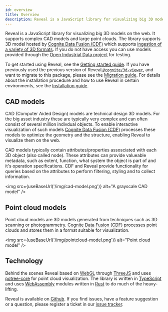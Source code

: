 ```yaml
---
id: overview
title: Overview
description: Reveal is a JavaScript library for visualizing big 3D models on the web. It supports complex CAD models and large point clouds.
---
```


Reveal is a JavaScript library for visualizing big 3D models on the web. It supports complex CAD models and large point clouds. The library supports 3D model hosted by [Cognite Data Fusion (CDF)](https://docs.cognite.com/cdf/) which supports [ingestion of a variety of 3D formats](https://docs.cognite.com/cdf/3d/). If you do not have access you can use models provided through the [Open Industrial Data project](https://openindustrialdata.com/) for testing.

To get started using Reveal, see the [Getting started guide](./getting-started). If you have previously used the previous version of Reveal,[`@cognite/3d-viewer`](https://www.npmjs.com/package/@cognite/3d-viewer), and want to migrate to this package, please see the [Migration guide](./migration-guide). For details about the installation procedure and how to use Reveal in certain environments, see the [Installation guide](./installation).

## CAD models

CAD (Computer Aided Design) models are technical design 3D models. For the big asset industry these are typically very complex and can often consist of several million indivdual objects. To enable interactive visualization of such models [Cognite Data Fusion (CDF)](https://docs.cognite.com/cdf/) processes these models to optimize the geometry and the structure, enabling Reveal to visualize them on the web.

CAD models typically contain attributes/properties assosciated with each 3D object (also called node). These attributes can provide valueable metadata, such as extent, function, what system the object is part of and it's operation specifications. CDF and Reveal provide functionality for queries based on the attributes to perform filtering, styling and to collect information.

<img src={useBaseUrl('/img/cad-model.png')} alt="A grayscale CAD model" />

## Point cloud models

Point cloud models are 3D models generated from techniques such as 3D scanning or photogrammetry. [Cognite Data Fusion (CDF)](https://docs.cognite.com/cdf/) processes point clouds and stores them in a format suitable for visualization.

<img src={useBaseUrl('/img/pointcloud-model.png')} alt="Point cloud model" />

## Technology

Behind the scenes Reveal based on [WebGL](https://developer.mozilla.org/en-US/docs/Web/API/**WebGL_API**) through [ThreeJS](https://threejs.org/) and uses [potree-core](https://github.com/tentone/potree-core) for point cloud visualization. The library is written in [TypeScript](https://www.typescriptlang.org/) and uses [WebAssembly](https://webassembly.org/) modules written in [Rust](https://www.rust-lang.org/) to do much of the heavy-lifting.

Reveal is available on [Github](https://github.com/cognitedata/reveal). If you find issues, have a feature suggestion or a question, please register a ticket in our [issue tracker](https://github.com/cognitedata/reveal/issues).